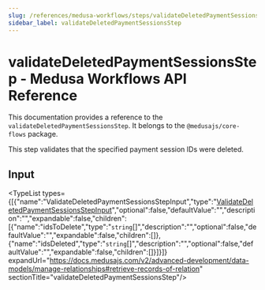 ```yaml
---
slug: /references/medusa-workflows/steps/validateDeletedPaymentSessionsStep
sidebar_label: validateDeletedPaymentSessionsStep
---
```



# validateDeletedPaymentSessionsStep - Medusa Workflows API Reference

This documentation provides a reference to the `validateDeletedPaymentSessionsStep`. It belongs to the `@medusajs/core-flows` package.

This step validates that the specified payment session IDs were deleted.

## Input

<TypeList types={[{"name":"ValidateDeletedPaymentSessionsStepInput","type":"[ValidateDeletedPaymentSessionsStepInput](../../../interfaces/core_flows.ValidateDeletedPaymentSessionsStepInput/page.mdx)","optional":false,"defaultValue":"","description":"","expandable":false,"children":[{"name":"idsToDelete","type":"`string`[]","description":"","optional":false,"defaultValue":"","expandable":false,"children":[]},{"name":"idsDeleted","type":"`string`[]","description":"","optional":false,"defaultValue":"","expandable":false,"children":[]}]}]} expandUrl="https://docs.medusajs.com/v2/advanced-development/data-models/manage-relationships#retrieve-records-of-relation" sectionTitle="validateDeletedPaymentSessionsStep"/>
